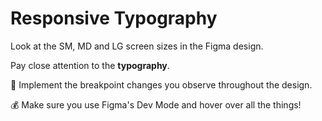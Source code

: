 # Responsive Typography

Look at the SM, MD and LG screen sizes in the Figma design.

Pay close attention to the **typography**.

🐨 Implement the breakpoint changes you observe throughout the design.

💰 Make sure you use Figma's Dev Mode and hover over all the things!
